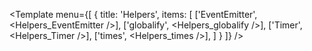 

<Template
    menu={[
        {
            title: 'Helpers',
            items: [
                ['EventEmitter', <Helpers_EventEmitter />],
                ['globalify', <Helpers_globalify />],
                ['Timer', <Helpers_Timer />],
                ['times', <Helpers_times />],
            ]
        }
    ]}
/>
